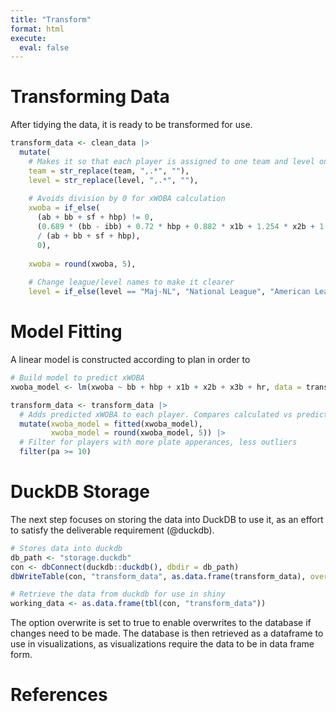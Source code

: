 ```yaml
---
title: "Transform"
format: html
execute:
  eval: false
---
```


# Transforming Data

After tidying the data, it is ready to be transformed for use.

```r
transform_data <- clean_data |>
  mutate(
    # Makes it so that each player is assigned to one team and level only
    team = str_replace(team, ",.*", ""),
    level = str_replace(level, ",.*", ""),
    
    # Avoids division by 0 for xWOBA calculation
    xwoba = if_else(
      (ab + bb + sf + hbp) != 0,
      (0.689 * (bb - ibb) + 0.72 * hbp + 0.882 * x1b + 1.254 * x2b + 1.59 * x3b + 2.05 * hr) 
      / (ab + bb + sf + hbp),
      0),
    
    xwoba = round(xwoba, 5),
    
    # Change league/level names to make it clearer
    level = if_else(level == "Maj-NL", "National League", "American League"))
```

# Model Fitting

A linear model is constructed according to plan in order to

```r
# Build model to predict xWOBA
xwoba_model <- lm(xwoba ~ bb + hbp + x1b + x2b + x3b + hr, data = transform_data)

transform_data <- transform_data |>
  # Adds predicted xWOBA to each player. Compares calculated vs predicted values
  mutate(xwoba_model = fitted(xwoba_model),
         xwoba_model = round(xwoba_model, 5)) |>
  # Filter for players with more plate apperances, less outliers 
  filter(pa >= 10)
```

# DuckDB Storage

The next step focuses on storing the data into DuckDB to use it, as an effort to satisfy the deliverable requirement (@duckdb).

```r
# Stores data into duckdb
db_path <- "storage.duckdb"
con <- dbConnect(duckdb::duckdb(), dbdir = db_path)
dbWriteTable(con, "transform_data", as.data.frame(transform_data), overwrite = TRUE)

# Retrieve the data from duckdb for use in shiny
working_data <- as.data.frame(tbl(con, "transform_data"))
```

The option overwrite is set to true to enable overwrites to the database if changes need to be made. The database is then retrieved as a dataframe to use in visualizations, as visualizations require the data to be in data frame form.

# References

